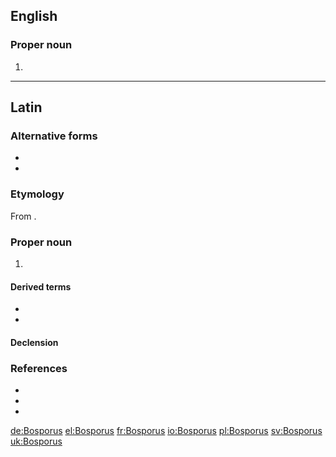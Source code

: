 {{also|bosporus}}
==English==

===Proper noun===
{{en-proper noun|head=the Bosporus}}

# {{alternative spelling of|Bosphorus|lang=en}}

----

==Latin==

===Alternative forms===
* {{l|la|Bosphorus}}
* {{l|la|Bosforus}}

===Etymology===
From {{der|la|grc|Βόσπορος}}.

===Proper noun===
{{la-proper noun|Bosporus|Bospori|Bosporī|m|second}}

# {{non-gloss definition|Any of multiple [[strait]]s, chiefly the one known as the {{l|en|Bosphorus}} in English.}}

====Derived terms====
* {{l|la|Bosporus Cimmerius}}
* {{l|la|Bosporus Thracius}}

====Declension====
{{la-decl-2nd|Bospor|num=sg}}

===References===
* {{R:L&S}}
* {{R:Elementary Lewis}}
* {{R:Gaffiot}}

[[de:Bosporus]]
[[el:Bosporus]]
[[fr:Bosporus]]
[[io:Bosporus]]
[[pl:Bosporus]]
[[sv:Bosporus]]
[[uk:Bosporus]]